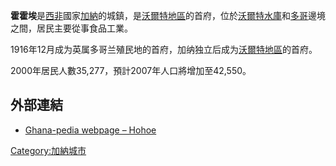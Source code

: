 {{Infobox settlement
<!--See the Table at Infobox Settlement for all fields and descriptions of usage-->
<!-- Basic info  ---------------->
|official_name          = 霍霍埃
|other_name             = Hohoé
|native_name            =  <!-- for cities whose native name is not in English -->
|nickname               = 
|settlement_type        = <!--For Town or Village (Leave blank for the default City)-->
|motto                  =
<!-- images and maps  ----------->
|image_skyline          = 
|imagesize              = 300px
|image_caption          = 
|image_flag             = 
|flag_size              =
|image_seal             = 
|seal_size              =
|image_shield           = 
|shield_size            =
|image_blank_emblem     =
|blank_emblem_type      =
|blank_emblem_size      =
|image_map              = 
|mapsize                = 
|map_caption            = 
|image_map1             = 
|mapsize1               = 
|map_caption1           = 
|image_dot_map          =
|dot_mapsize            =
|dot_map_caption        =
|dot_x =  |dot_y =
|pushpin_map            = Ghana<!-- the name of a location map as per http://en.wikipedia.org/wiki/Template:Location_map -->
|pushpin_label_position = bottom
|pushpin_map_caption    = 
<!-- Location ------------------>
|coordinates_region     = GH
|subdivision_type       = 國家
|subdivision_name       = {{flag|Ghana}}
|subdivision_type1      = 區
|subdivision_name1      = [[沃爾特地區|沃爾特地區]]
|subdivision_type2      = 
|subdivision_name2      = 
|subdivision_type3      = 
|subdivision_name3      = 
|subdivision_type4      = 
|subdivision_name4      =
|government_footnotes   =
|government_type        =
|leader_title           =
|leader_name            =
|leader_title1          =  <!-- for places with, say, both a mayor and a city manager -->
|leader_name1           =
|leader_title2          =
|leader_name2           =
|leader_title3          =
|leader_name3           =
|leader_title4          =
|leader_name4           =
|established_title      =  <!-- Settled -->
|established_date       = 
|established_title2     =  <!-- Incorporated (town) -->
|established_date2      = 
|established_title3     =  <!-- Incorporated (city) -->
|established_date3      =
<!-- Area    --------------------->
|area_magnitude         = 
|unit_pref                =Imperial <!--Enter: Imperial, if Imperial (metric) is desired-->
|area_footnotes           =
|area_total_km2           = <!-- ALL fields dealing with a measurements are subject to automatic unit conversion-->
|area_land_km2            = <!--See table @ Template:Infobox Settlement for details on automatic unit conversion-->
|area_water_km2           =
|area_total_sq_mi         =
|area_land_sq_mi          =
|area_water_sq_mi         =
|area_water_percent       =
|area_urban_km2           =
|area_urban_sq_mi         =
|area_metro_km2           =
|area_metro_sq_mi         =
|area_blank1_title        =
|area_blank1_km2          =
|area_blank1_sq_mi        =
<!-- Population   ----------------------->
|population_as_of               =2005
|population_footnotes           =
|population_note                =
|population_total               =
|population_density_km2         =
|population_density_sq_mi       =
|population_metro               =
|population_density_metro_km2   =
|population_density_metro_sq_mi =
|population_urban               =
|population_density_urban_km2   =
|population_density_urban_sq_mi =
|population_blank1_title        =Ethnicities
|population_blank1              =
|population_blank2_title        =Religions
|population_blank2              =
|population_density_blank1_km2 =   
|population_density_blank1_sq_mi =
<!-- General information  --------------->
|timezone               = GMT
|utc_offset             = 
|timezone_DST           = 
|utc_offset_DST         = 
|latd=7|latm=9 |lats=9 |latNS=N
|longd=0|longm=28|longs=36 |longEW=E
|elevation_footnotes    =  <!--for references: use <ref> </ref> tags-->
|elevation_m            = 
|elevation_ft           =
<!-- Area/postal codes & others -------->
|postal_code_type       =  <!-- enter ZIP code, Postcode, Post code, Postal code... -->
|postal_code            =
|area_code              =
|blank_name             =
|blank_info             =
|blank1_name            =
|blank1_info            =
|website                = 
|footnotes              = 
}} 

'''霍霍埃'''是[[西非|西非]]國家[[加納|加納]]的城鎮，是[[沃爾特地區|沃爾特地區]]的首府，位於[[沃爾特水庫|沃爾特水庫]]和[[多哥|多哥]]邊境之間，居民主要從事食品工業。

1916年12月成为英属多哥兰殖民地的首府，加纳独立后成为[[沃爾特地區|沃爾特地區]]的首府。

2000年居民人數35,277，預計2007年人口將增加至42,550。

==外部連結==
* [https://web.archive.org/web/20110726102213/http://www.ghana-pedia.org/org/index.php?option=com_directory&listing=Hohoe&page=viewListing&lid=81&Itemid=36 Ghana-pedia webpage – Hohoe]

{{coord|7|8|56.54|N|0|28|28.56|E|display=title}}

[[Category:加納城市|Category:加納城市]]